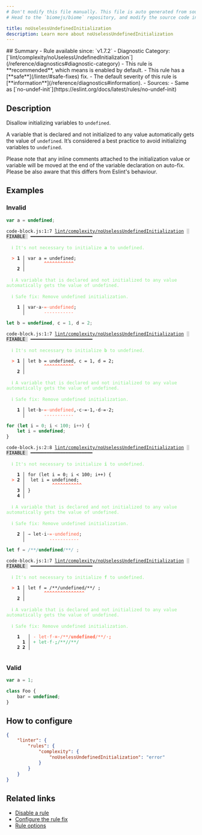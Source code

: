 ```yaml
---
# Don't modify this file manually. This file is auto generated from source, and you will lose your changes next time the website is built.
# Head to the `biomejs/biome` repository, and modify the source code in there.

title: noUselessUndefinedInitialization
description: Learn more about noUselessUndefinedInitialization
---
```


<Tabs>
<TabItem label="JavaScript (and super languages)" icon="seti:javascript">
## Summary
- Rule available since: `v1.7.2`
- Diagnostic Category: [`lint/complexity/noUselessUndefinedInitialization`](/reference/diagnostics#diagnostic-category)
- This rule is **recommended**, which means is enabled by default.
- This rule has a [**safe**](/linter/#safe-fixes) fix.
- The default severity of this rule is [**information**](/reference/diagnostics#information).
- Sources: 
  - Same as [`no-undef-init`](https://eslint.org/docs/latest/rules/no-undef-init)

## Description
Disallow initializing variables to `undefined`.

A variable that is declared and not initialized to any value automatically gets the value of `undefined`.
It’s considered a best practice to avoid initializing variables to `undefined`.

Please note that any inline comments attached to the initialization value or variable will be moved at the end of the variable declaration on auto-fix.
Please be also aware that this differs from Eslint's behaviour.

## Examples

### Invalid

```js
var a = undefined;
```

<pre class="language-text"><code class="language-text">code-block.js:1:7 <a href="https://biomejs.dev/linter/rules/no-useless-undefined-initialization">lint/complexity/noUselessUndefinedInitialization</a> <span style="color: #000; background-color: #ddd;"> FIXABLE </span> ━━━━━━━━━━━━━━━━━━━━━━━<br /><br />  <strong><span style="color: lightgreen;">ℹ</span></strong> <span style="color: lightgreen;">It's not necessary to initialize </span><span style="color: lightgreen;"><strong>a</strong></span><span style="color: lightgreen;"> to undefined.</span><br />  <br />  <strong><span style="color: Tomato;">&gt;</span></strong> <strong>1 │ </strong>var a = undefined;<br />   <strong>   │ </strong>      <strong><span style="color: Tomato;">^</span></strong><strong><span style="color: Tomato;">^</span></strong><strong><span style="color: Tomato;">^</span></strong><strong><span style="color: Tomato;">^</span></strong><strong><span style="color: Tomato;">^</span></strong><strong><span style="color: Tomato;">^</span></strong><strong><span style="color: Tomato;">^</span></strong><strong><span style="color: Tomato;">^</span></strong><strong><span style="color: Tomato;">^</span></strong><strong><span style="color: Tomato;">^</span></strong><strong><span style="color: Tomato;">^</span></strong><br />    <strong>2 │ </strong><br />  <br />  <strong><span style="color: lightgreen;">ℹ</span></strong> <span style="color: lightgreen;">A variable that is declared and not initialized to any value automatically gets the value of undefined.</span><br />  <br />  <strong><span style="color: lightgreen;">ℹ</span></strong> <span style="color: lightgreen;">Safe fix</span><span style="color: lightgreen;">: </span><span style="color: lightgreen;">Remove undefined initialization.</span><br />  <br />  <strong>  1 │ </strong>var<span style="opacity: 0.8;">·</span>a<span style="opacity: 0.8;">·</span><span style="color: Tomato;">=</span><span style="opacity: 0.8;"><span style="color: Tomato;">·</span></span><span style="color: Tomato;">u</span><span style="color: Tomato;">n</span><span style="color: Tomato;">d</span><span style="color: Tomato;">e</span><span style="color: Tomato;">f</span><span style="color: Tomato;">i</span><span style="color: Tomato;">n</span><span style="color: Tomato;">e</span><span style="color: Tomato;">d</span>;<br />  <strong>    │ </strong>      <span style="color: Tomato;">-</span><span style="color: Tomato;">-</span><span style="color: Tomato;">-</span><span style="color: Tomato;">-</span><span style="color: Tomato;">-</span><span style="color: Tomato;">-</span><span style="color: Tomato;">-</span><span style="color: Tomato;">-</span><span style="color: Tomato;">-</span><span style="color: Tomato;">-</span><span style="color: Tomato;">-</span> <br /></code></pre>

```js
let b = undefined, c = 1, d = 2;
```

<pre class="language-text"><code class="language-text">code-block.js:1:7 <a href="https://biomejs.dev/linter/rules/no-useless-undefined-initialization">lint/complexity/noUselessUndefinedInitialization</a> <span style="color: #000; background-color: #ddd;"> FIXABLE </span> ━━━━━━━━━━━━━━━━━━━━━━━<br /><br />  <strong><span style="color: lightgreen;">ℹ</span></strong> <span style="color: lightgreen;">It's not necessary to initialize </span><span style="color: lightgreen;"><strong>b</strong></span><span style="color: lightgreen;"> to undefined.</span><br />  <br />  <strong><span style="color: Tomato;">&gt;</span></strong> <strong>1 │ </strong>let b = undefined, c = 1, d = 2;<br />   <strong>   │ </strong>      <strong><span style="color: Tomato;">^</span></strong><strong><span style="color: Tomato;">^</span></strong><strong><span style="color: Tomato;">^</span></strong><strong><span style="color: Tomato;">^</span></strong><strong><span style="color: Tomato;">^</span></strong><strong><span style="color: Tomato;">^</span></strong><strong><span style="color: Tomato;">^</span></strong><strong><span style="color: Tomato;">^</span></strong><strong><span style="color: Tomato;">^</span></strong><strong><span style="color: Tomato;">^</span></strong><strong><span style="color: Tomato;">^</span></strong><br />    <strong>2 │ </strong><br />  <br />  <strong><span style="color: lightgreen;">ℹ</span></strong> <span style="color: lightgreen;">A variable that is declared and not initialized to any value automatically gets the value of undefined.</span><br />  <br />  <strong><span style="color: lightgreen;">ℹ</span></strong> <span style="color: lightgreen;">Safe fix</span><span style="color: lightgreen;">: </span><span style="color: lightgreen;">Remove undefined initialization.</span><br />  <br />  <strong>  1 │ </strong>let<span style="opacity: 0.8;">·</span>b<span style="opacity: 0.8;">·</span><span style="color: Tomato;">=</span><span style="opacity: 0.8;"><span style="color: Tomato;">·</span></span><span style="color: Tomato;">u</span><span style="color: Tomato;">n</span><span style="color: Tomato;">d</span><span style="color: Tomato;">e</span><span style="color: Tomato;">f</span><span style="color: Tomato;">i</span><span style="color: Tomato;">n</span><span style="color: Tomato;">e</span><span style="color: Tomato;">d</span>,<span style="opacity: 0.8;">·</span>c<span style="opacity: 0.8;">·</span>=<span style="opacity: 0.8;">·</span>1,<span style="opacity: 0.8;">·</span>d<span style="opacity: 0.8;">·</span>=<span style="opacity: 0.8;">·</span>2;<br />  <strong>    │ </strong>      <span style="color: Tomato;">-</span><span style="color: Tomato;">-</span><span style="color: Tomato;">-</span><span style="color: Tomato;">-</span><span style="color: Tomato;">-</span><span style="color: Tomato;">-</span><span style="color: Tomato;">-</span><span style="color: Tomato;">-</span><span style="color: Tomato;">-</span><span style="color: Tomato;">-</span><span style="color: Tomato;">-</span>               <br /></code></pre>

```js
for (let i = 0; i < 100; i++) {
	let i = undefined;
}
```

<pre class="language-text"><code class="language-text">code-block.js:2:8 <a href="https://biomejs.dev/linter/rules/no-useless-undefined-initialization">lint/complexity/noUselessUndefinedInitialization</a> <span style="color: #000; background-color: #ddd;"> FIXABLE </span> ━━━━━━━━━━━━━━━━━━━━━━━<br /><br />  <strong><span style="color: lightgreen;">ℹ</span></strong> <span style="color: lightgreen;">It's not necessary to initialize </span><span style="color: lightgreen;"><strong>i</strong></span><span style="color: lightgreen;"> to undefined.</span><br />  <br />    <strong>1 │ </strong>for (let i = 0; i &lt; 100; i++) &#123;<br />  <strong><span style="color: Tomato;">&gt;</span></strong> <strong>2 │ </strong>	let i = undefined;<br />   <strong>   │ </strong>	      <strong><span style="color: Tomato;">^</span></strong><strong><span style="color: Tomato;">^</span></strong><strong><span style="color: Tomato;">^</span></strong><strong><span style="color: Tomato;">^</span></strong><strong><span style="color: Tomato;">^</span></strong><strong><span style="color: Tomato;">^</span></strong><strong><span style="color: Tomato;">^</span></strong><strong><span style="color: Tomato;">^</span></strong><strong><span style="color: Tomato;">^</span></strong><strong><span style="color: Tomato;">^</span></strong><strong><span style="color: Tomato;">^</span></strong><br />    <strong>3 │ </strong>&#125;<br />    <strong>4 │ </strong><br />  <br />  <strong><span style="color: lightgreen;">ℹ</span></strong> <span style="color: lightgreen;">A variable that is declared and not initialized to any value automatically gets the value of undefined.</span><br />  <br />  <strong><span style="color: lightgreen;">ℹ</span></strong> <span style="color: lightgreen;">Safe fix</span><span style="color: lightgreen;">: </span><span style="color: lightgreen;">Remove undefined initialization.</span><br />  <br />  <strong>  2 │ </strong><span style="opacity: 0.8;">→ </span>let<span style="opacity: 0.8;">·</span>i<span style="opacity: 0.8;">·</span><span style="color: Tomato;">=</span><span style="opacity: 0.8;"><span style="color: Tomato;">·</span></span><span style="color: Tomato;">u</span><span style="color: Tomato;">n</span><span style="color: Tomato;">d</span><span style="color: Tomato;">e</span><span style="color: Tomato;">f</span><span style="color: Tomato;">i</span><span style="color: Tomato;">n</span><span style="color: Tomato;">e</span><span style="color: Tomato;">d</span>;<br />  <strong>    │ </strong>        <span style="color: Tomato;">-</span><span style="color: Tomato;">-</span><span style="color: Tomato;">-</span><span style="color: Tomato;">-</span><span style="color: Tomato;">-</span><span style="color: Tomato;">-</span><span style="color: Tomato;">-</span><span style="color: Tomato;">-</span><span style="color: Tomato;">-</span><span style="color: Tomato;">-</span><span style="color: Tomato;">-</span> <br /></code></pre>

```js
let f = /**/undefined/**/ ;
```

<pre class="language-text"><code class="language-text">code-block.js:1:7 <a href="https://biomejs.dev/linter/rules/no-useless-undefined-initialization">lint/complexity/noUselessUndefinedInitialization</a> <span style="color: #000; background-color: #ddd;"> FIXABLE </span> ━━━━━━━━━━━━━━━━━━━━━━━<br /><br />  <strong><span style="color: lightgreen;">ℹ</span></strong> <span style="color: lightgreen;">It's not necessary to initialize </span><span style="color: lightgreen;"><strong>f</strong></span><span style="color: lightgreen;"> to undefined.</span><br />  <br />  <strong><span style="color: Tomato;">&gt;</span></strong> <strong>1 │ </strong>let f = /&#42;&#42;/undefined/&#42;&#42;/ ;<br />   <strong>   │ </strong>      <strong><span style="color: Tomato;">^</span></strong><strong><span style="color: Tomato;">^</span></strong><strong><span style="color: Tomato;">^</span></strong><strong><span style="color: Tomato;">^</span></strong><strong><span style="color: Tomato;">^</span></strong><strong><span style="color: Tomato;">^</span></strong><strong><span style="color: Tomato;">^</span></strong><strong><span style="color: Tomato;">^</span></strong><strong><span style="color: Tomato;">^</span></strong><strong><span style="color: Tomato;">^</span></strong><strong><span style="color: Tomato;">^</span></strong><strong><span style="color: Tomato;">^</span></strong><strong><span style="color: Tomato;">^</span></strong><strong><span style="color: Tomato;">^</span></strong><strong><span style="color: Tomato;">^</span></strong><br />    <strong>2 │ </strong><br />  <br />  <strong><span style="color: lightgreen;">ℹ</span></strong> <span style="color: lightgreen;">A variable that is declared and not initialized to any value automatically gets the value of undefined.</span><br />  <br />  <strong><span style="color: lightgreen;">ℹ</span></strong> <span style="color: lightgreen;">Safe fix</span><span style="color: lightgreen;">: </span><span style="color: lightgreen;">Remove undefined initialization.</span><br />  <br />    <strong>1</strong>  <strong> │ </strong><span style="color: Tomato;">-</span> <span style="color: Tomato;">l</span><span style="color: Tomato;">e</span><span style="color: Tomato;">t</span><span style="color: Tomato;"><span style="opacity: 0.8;">·</span></span><span style="color: Tomato;">f</span><span style="color: Tomato;"><span style="opacity: 0.8;">·</span></span><span style="color: Tomato;"><strong>=</strong></span><span style="color: Tomato;"><span style="opacity: 0.8;"><strong>·</strong></span></span><span style="color: Tomato;">/</span><span style="color: Tomato;">&#42;</span><span style="color: Tomato;">&#42;</span><span style="color: Tomato;">/</span><span style="color: Tomato;"><strong>u</strong></span><span style="color: Tomato;"><strong>n</strong></span><span style="color: Tomato;"><strong>d</strong></span><span style="color: Tomato;"><strong>e</strong></span><span style="color: Tomato;"><strong>f</strong></span><span style="color: Tomato;"><strong>i</strong></span><span style="color: Tomato;"><strong>n</strong></span><span style="color: Tomato;"><strong>e</strong></span><span style="color: Tomato;"><strong>d</strong></span><span style="color: Tomato;">/</span><span style="color: Tomato;">&#42;</span><span style="color: Tomato;">&#42;</span><span style="color: Tomato;">/</span><span style="color: Tomato;"><span style="opacity: 0.8;"><strong>·</strong></span></span><span style="color: Tomato;"><strong>;</strong></span><br />      <strong>1</strong><strong> │ </strong><span style="color: MediumSeaGreen;">+</span> <span style="color: MediumSeaGreen;">l</span><span style="color: MediumSeaGreen;">e</span><span style="color: MediumSeaGreen;">t</span><span style="color: MediumSeaGreen;"><span style="opacity: 0.8;">·</span></span><span style="color: MediumSeaGreen;">f</span><span style="color: MediumSeaGreen;"><span style="opacity: 0.8;">·</span></span><span style="color: MediumSeaGreen;"><strong>;</strong></span><span style="color: MediumSeaGreen;">/</span><span style="color: MediumSeaGreen;">&#42;</span><span style="color: MediumSeaGreen;">&#42;</span><span style="color: MediumSeaGreen;">/</span><span style="color: MediumSeaGreen;">/</span><span style="color: MediumSeaGreen;">&#42;</span><span style="color: MediumSeaGreen;">&#42;</span><span style="color: MediumSeaGreen;">/</span><br />    <strong>2</strong> <strong>2</strong><strong> │ </strong>  <br />  <br /></code></pre>

### Valid

```js
var a = 1;
```

```js
class Foo {
	bar = undefined;
}
```

## How to configure
```json title="biome.json"
{
	"linter": {
		"rules": {
			"complexity": {
				"noUselessUndefinedInitialization": "error"
			}
		}
	}
}

```
## Related links

- [Disable a rule](/linter/#disable-a-rule)
- [Configure the rule fix](/linter#configure-the-rule-fix)
- [Rule options](/linter/#rule-options)

</TabItem>
</Tabs>

